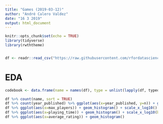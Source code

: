 ```yaml
---
title: "Games (2019-03-12)"
author: "André Calero Valdez"
date: "16 3 2019"
output: html_document
---
```


```r
knitr::opts_chunk$set(echo = TRUE)
library(tidyverse)
library(rwththeme)


df <- readr::read_csv("https://raw.githubusercontent.com/rfordatascience/tidytuesday/master/data/2019/2019-03-12/board_games.csv")

```

# EDA
```r

codebook <- data.frame(name = names(df), type = unlist(lapply(df, typeof)))

df %>% count(name, sort = TRUE)
df %>% count(year_published) %>% ggplot(aes(x=year_published, y=n)) + geom_line()
df %>% ggplot(aes(x=max_players)) + geom_histogram() + scale_x_log10()
df %>% ggplot(aes(x=playing_time)) + geom_histogram() + scale_x_log10(breaks = 2 ^ seq(-2,100), "Time in Minutes")
df %>% ggplot(aes(x=average_rating)) + geom_histogram()
```


```r

```

